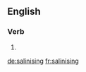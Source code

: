 ==English==

===Verb===
{{head|en}}

# {{present participle of|salinise}}

[[de:salinising]]
[[fr:salinising]]